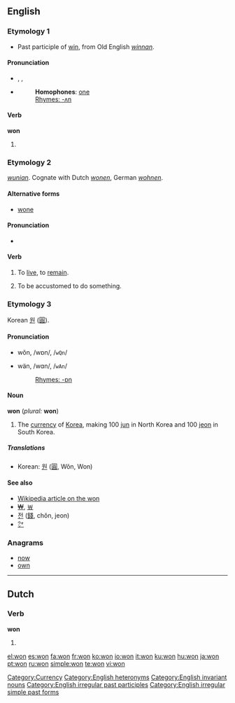 ==English==

===Etymology 1===
* Past participle of [[win]], from Old English ''[[winnan]]''.

====Pronunciation====
* {{enPR|wŭn}}, {{IPA|/wʌn/}}, {{SAMPA|/wVn/}}
* {{audio|en-us-won.ogg|Audio (US)}}
*: '''Homophones''': [[one]]
*: [[Rhymes:English:-ʌn|Rhymes: -ʌn]]

====Verb====
'''won'''

# {{past of|win}}
<!--do not add translations here; add them to the conjugations of the translations of the infinitive "win"-->

===Etymology 2===
{{OE.}} ''[[wunian]]''.  Cognate with Dutch ''[[wonen]]'', German ''[[wohnen]]''.

====Alternative forms====
* [[wone]]

====Pronunciation====
* {{IPA|/wɒn/}}

====Verb====
{{en-verb}}

# {{context|archaic|or|obsolete|regional}} To [[live]], to [[remain]].
# {{context|archaic|or|obsolete|regional}} To be accustomed to do something.

===Etymology 3===
Korean [[원]] ([[圓]]).

====Pronunciation====
* {{a|RP}} wŏn, /wɒn/, /<tt>wQn</tt>/
* {{a|US}} wän, /wɑn/, /<tt>wAn</tt>/
*: [[Rhymes:English:-ɒn|Rhymes: -ɒn]]

====Noun====
'''won''' (''plural:'' '''won''')<!--note that the plural is the same as the singular-->

# The [[currency]] of [[Korea]], making 100 [[jun]] in North Korea and 100 [[jeon]] in South Korea.

=====Translations=====
* Korean: [[원]] ([[圓]], Wŏn, Won)

====See also====
* [[w:won|Wikipedia article on the won]]
* [[₩]], [[￦]]
* [[전]] ([[錢]], chŏn, jeon)
* [[㌆]]

===Anagrams===
* [[now]]
* [[own]]

[[Category:Currency]]
[[Category:English heteronyms]]
[[Category:English invariant nouns]]
[[Category:English irregular past participles]]
[[Category:English irregular simple past forms]]

----

==Dutch==

===Verb===
'''won'''

# {{nl-verb-form|n=singular|t=past tense|winnen}}

[[el:won]]
[[es:won]]
[[fa:won]]
[[fr:won]]
[[ko:won]]
[[io:won]]
[[it:won]]
[[ku:won]]
[[hu:won]]
[[ja:won]]
[[pt:won]]
[[ru:won]]
[[simple:won]]
[[te:won]]
[[vi:won]]